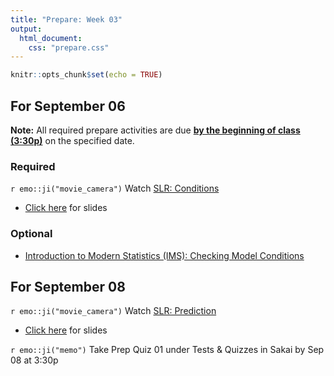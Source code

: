 ```yaml
---
title: "Prepare: Week 03"
output: 
  html_document:
    css: "prepare.css"
---
```


```r
knitr::opts_chunk$set(echo = TRUE)
```


## For September 06

**Note:** All required prepare activities are due **<u>by the beginning of class (3:30p)</u>** on the specified date.

### Required 

`r emo::ji("movie_camera")` Watch [SLR: Conditions](https://warpwire.duke.edu/w/WTYFAA/)

- [Click here](https://sta210-fa21.netlify.app/slides/06-slr-conditions.html) for slides


### Optional 

- [Introduction to Modern Statistics (IMS): Checking Model Conditions](https://openintro-ims.netlify.app/inference-reg.html#tech-cond-linmod)


## For September 08

`r emo::ji("movie_camera")` Watch [SLR: Prediction](https://warpwire.duke.edu/w/XzYFAA/)

- [Click here](https://sta210-fa21.netlify.app/slides/07-slr-prediction.html) for slides

`r emo::ji("memo")` Take Prep Quiz 01 under Tests & Quizzes in Sakai by Sep 08 at 3:30p





